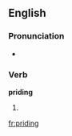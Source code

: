 ==English==

===Pronunciation===
* {{rhymes|aɪdɪŋ}}

===Verb===
'''priding'''

# {{third-person singular of|[[pride]]}}

[[fr:priding]]